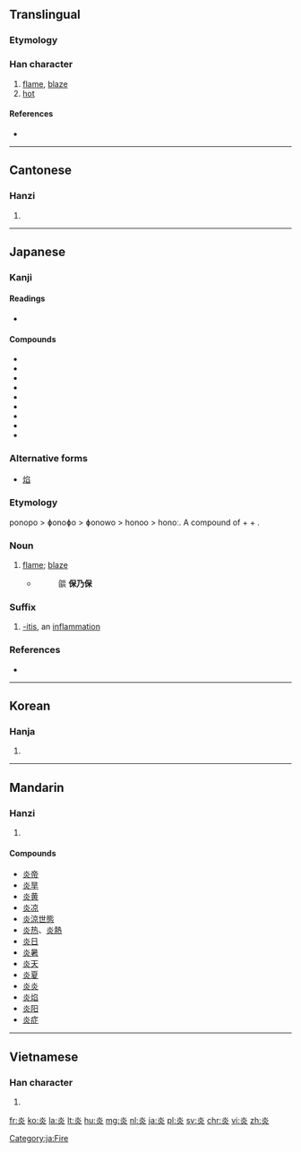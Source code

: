 {{also|焱}}
==Translingual==

===Etymology===
{{Han compound|火|火|t2=fire|ls=ic}}

===Han character===
{{Han char|rn=86|rad=火|as=04|sn=8|four=9080<sub>9</sub>|canj=火火 (FF)|ids=⿱[[火]]火}}

# [[flame]], [[blaze]]
# [[hot]]

====References====
* {{Han ref|kx=0667.130|dkj=18910|dj=1076.210|hdz=32193.060|uh=708E|ud=28814|bh=AAA2|bd=43682}}

----

==Cantonese==

===Hanzi===
{{yue-hanzi|jyut=jim4|y=yim4}}

# {{defn|lang=yue|sort=火04}}

----

==Japanese==

===Kanji===
{{ja-kanji|grade=c|rs=火04}}

====Readings====
* {{ja-readings|on=[[えん]] (en), [[たん]] (tan)|kun=[[ほのお]] (honō), [[もえる]] (moeru)}}

====Compounds====
* {{l|ja|sc=Jpan|炎暑|tr=えんしょ, ensho}}
* {{l|ja|sc=Jpan|炎症|tr=えんしょう, enshō}}
* {{l|ja|sc=Jpan|炎上|tr=えんじょう, enjō}}
* {{l|ja|sc=Jpan|炎帝|tr=えんてい, entei}}
* {{l|ja|sc=Jpan|炎天|tr=えんてん, enten}}
* {{l|ja|sc=Jpan|炎涼|tr=えんりょう, enryō}}
* {{l|ja|sc=Jpan|火炎|tr=かえん, kaen}}
* {{l|ja|sc=Jpan|虫垂炎|tr=ちゅうすいえん, chūsuien}}
* {{l|ja|sc=Jpan|気炎|tr=きえん, kien}}

===Alternative forms===
* [[焰]]

===Etymology===
ponopo > ɸonoɸo > ɸonowo > honoo > honoː. A compound of {{term|火|ho|fire}} + {{term|の|no|genitive}} + {{term|穂|ho|ear, head}}.

===Noun===
{{ja-noun|ほのお|hhira=ほのほ}}
# [[flame]]; [[blaze]]
#* {{RQ:Konkōmyō Saishōōkyō Ongi|5 (front)}} 
#*: 燄 '''保乃保'''

===Suffix===
{{ja-pos|えん|suffix}}
# {{context|medicine|lang=ja|sort=えん}} [[-itis]], an [[inflammation]]

===References===
* {{R:Konkōmyō Saishōōkyō Ongi}} 

[[Category:ja:Fire]]
----

==Korean==

===Hanja===
{{ko-hanja|hangeul=[[염]]|eumhun=|rv=yeom|mr=yŏm|y=yem}}

# {{defn|lang=ko|sort=火04}}

----

==Mandarin==

===Hanzi===
{{cmn-hanzi|pin=[[yán]] ([[yan2]])|wg=yen<sup>2</sup>}}

# {{defn|lang=cmn|sort=火04}}

====Compounds====
* [[炎帝]]
* [[炎旱]]
* [[炎黄]]
* [[炎凉]]
* [[炎涼世態]]
* [[炎热]]、[[炎熱]]
* [[炎日]]
* [[炎暑]]
* [[炎天]]
* [[炎夏]]
* [[炎炎]]
* [[炎焰]]
* [[炎阳]]
* [[炎症]]

----

==Vietnamese==

===Han character===
{{vi-hantu|viêm, văn|rs=火04}}

# {{defn|lang=vi|sort=火04}}

[[fr:炎]]
[[ko:炎]]
[[la:炎]]
[[lt:炎]]
[[hu:炎]]
[[mg:炎]]
[[nl:炎]]
[[ja:炎]]
[[pl:炎]]
[[sv:炎]]
[[chr:炎]]
[[vi:炎]]
[[zh:炎]]